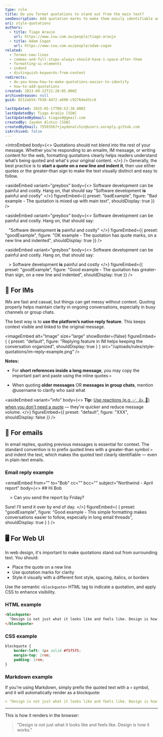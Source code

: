 ```yaml
---
type: rule
title: Do you format quotations to stand out from the main text?
seoDescription: Add quotation marks to make them easily identifiable and improve readability by starting a new line with indentation.
uri: style-quotations
authors:
  - title: Tiago Araujo
    url: https://www.ssw.com.au/people/tiago-araujo
  - title: Adam Cogan
    url: https://www.ssw.com.au/people/adam-cogan
related:
  - format-new-lines
  - commas-and-full-stops-always-should-have-1-space-after-them
  - formatting-ui-elements
  - indent
  - distinguish-keywords-from-content
redirects:
  - do-you-know-how-to-make-quotations-easier-to-identify
  - how-to-add-quotations
created: 2023-09-22T21:20:05.000Z
archivedreason: null
guid: 0212ab54-f936-4d72-a690-c9276ded3cc6

lastUpdated: 2025-05-17T00:53:30.000Z
lastUpdatedBy: Tiago Araújo [SSW]
lastUpdatedByEmail: tiagov8@gmail.com
createdBy: Jayden Alchin [SSW]
createdByEmail: 75593567+jaydenalchin@users.noreply.github.com
isArchived: false
---
```


<introEmbed
  body={<>
Quotations should not blend into the rest of your message. Whether you're responding to an emailm, IM message, or writing content for the web, formatting quotations clearly helps readers understand what’s being quoted and what's your original content.
  </>}
/>
Generally, the best practice is to **start a quote on a new line and indent it**, then use either quotes or the greater-than sign to make the text visually distinct and easy to follow.

<asideEmbed
  variant="greybox"
  body={<>
    Software development can be painful and costly. Hang on, that should say "Software development **is** painful and costly"
  </>}
  figureEmbed={{
    preset: "badExample",
    figure: "Bad example - The quotation is mixed up with main text",
    shouldDisplay: true
  }}
/>

<asideEmbed
  variant="greybox"
  body={<>
    Software development can be painful and costly. Hang on, that should say:

&nbsp;&nbsp;&nbsp;"Software development **is** painful and costly"
  </>}
  figureEmbed={{
    preset: "goodExample",
    figure: "OK example - The quotation has quote marks, on a new line and indented",
    shouldDisplay: true
  }}
/>

<asideEmbed
  variant="greybox"
  body={<>
    Software development can be painful and costly. Hang on, that should say:

&nbsp;&nbsp;&nbsp;&gt; Software development **is** painful and costly
  </>}
  figureEmbed={{
    preset: "goodExample",
    figure: "Good example - The quotation has greater-than sign, on a new line and indented",
    shouldDisplay: true
  }}
/>

## 💬 For IMs

IMs are fast and casual, but things can get messy without context. Quoting properly helps maintain clarity in ongoing conversations, especially in busy channels or group chats.

The best way is to **use the platform’s native reply feature**. This keeps context visible and linked to the original message.


<imageEmbed
  alt="Image"
  size="large"
  showBorder={false}
  figureEmbed={ {
    preset: "default",
    figure: "Replying feature in IM helps keeping the conversation organized",
    shouldDisplay: true
  } }
  src="/uploads/rules/style-quotations/im-reply-example.png"
/>

**Notes:**

* For **short references inside a long message**, you may copy the important part and paste using the inline quotes `>`

* When quoting **older messages** OR **messages in group chats**, mention @username to clarify who said what

<asideEmbed
  variant="info"
  body={<>
    **Tip:** [Use reactions (e.g. ✅, 👍, 👀) when you don't need a quote](/easy-questions/#ask-for-reactions-for-multiple-options) — they're quicker and reduce message volume.
  </>}
  figureEmbed={{
    preset: "default",
    figure: "XXX",
    shouldDisplay: false
  }}
/>

## 📧 For emails

In email replies, quoting previous messages is essential for context. The standard convention is to prefix quoted lines with a greater-than symbol `>` and indent the text, which makes the quoted text clearly identifiable — even in plain-text emails.

### Email reply example

<emailEmbed
  from=""
  to="Bob"
  cc=""
  bcc=""
  subject="Northwind - April report"
  body={<>
    ## Hi Bob

&nbsp;&nbsp;&nbsp; &gt; Can you send the report by Friday?

Sure! I’ll send it over by end of day.
  </>}
  figureEmbed={ {
    preset: "goodExample",
    figure: "Good example - This simple formatting makes conversations easier to follow, especially in long email threads",
    shouldDisplay: true
  } }
/>

## 🖥️ For Web UI

In web design, it's important to make quotations stand out from surrounding text. You should:

* Place the quote on a new line
* Use quotation marks for clarity
* Style it visually with a different font style, spacing, italics, or borders

Use the semantic `<blockquote>` HTML tag to indicate a quotation, and apply CSS to enhance visibility.

### HTML example

```html
<blockquote>
  "Design is not just what it looks like and feels like. Design is how it works."
</blockquote>
```

### CSS example

```css
blockquote {
    border-left: 4px solid #f5f5f5;
    margin-top: 1rem;
    padding: 1rem;
}
```

### Markdown example

If you're using Markdown, simply prefix the quoted text with a `>` symbol, and it will automatically render as a blockquote:

```md
> "Design is not just what it looks like and feels like. Design is how it works."
```

---

This is how it renders in the browser:

> "Design is not just what it looks like and feels like. Design is how it works."
